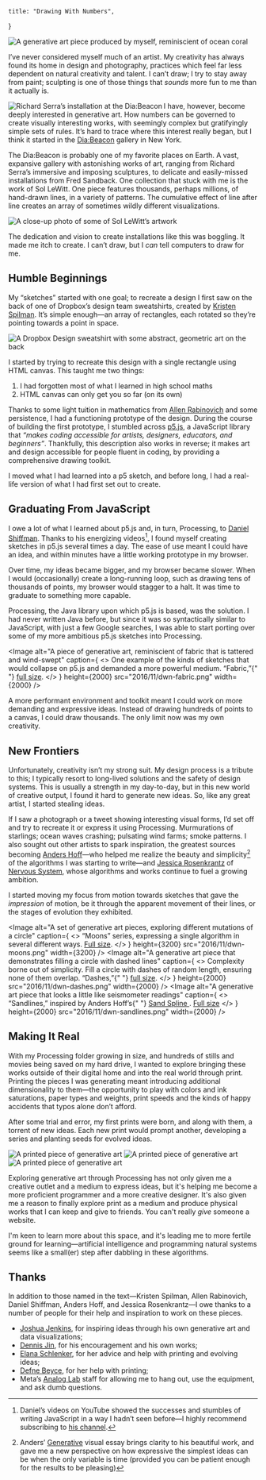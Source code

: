     title: "Drawing With Numbers",
}

<Image
    alt="A generative art piece produced by myself, reminiscient of ocean coral"
    height={2048}
    src="2017/01/diff-growth.png"
    width={2048}
/>

I’ve never considered myself much of an artist. My creativity has always found
its home in design and photography, practices which feel far less dependent on
natural creativity and talent. I can’t draw; I try to stay away from paint;
sculpting is one of those things that _sounds_ more fun to me than it actually
is.

<Image
    align="left"
    alt="Richard Serra’s installation at the Dia:Beacon"
    caption="An installation from Richard Serra in Dia:Beacon."
    height={6000}
    src="2016/11/dwn-serra.jpg"
    width={4000}
/>

I have, however, become deeply interested in generative art. How numbers can be
governed to create visually interesting works, with seemingly complex but
gratifyingly simple sets of rules. It’s hard to trace where this interest really
began, but I think it started in the
[Dia\:Beacon](http://www.diaart.org/visit/visit/diabeacon-beacon-united-states)
gallery in New York.

The Dia\:Beacon is probably one of my favorite places on Earth. A vast,
expansive gallery with astonishing works of art, ranging from Richard Serra’s
immersive and imposing sculptures, to delicate and easily-missed installations
from Fred Sandback. One collection that stuck with me is the work of Sol LeWitt.
One piece features thousands, perhaps millions, of hand-drawn lines, in a
variety of patterns. The cumulative effect of line after line creates an array
of sometimes wildly different visualizations.

<Image
    alt="A close-up photo of some of Sol LeWitt’s artwork"
    caption="A close-up of one of Sol LeWitt’s intricate pieces. It’s hard to do his work justice on a screen."
    height={4000}
    src="2016/11/dwn-sollewitt.jpg"
    width={6000}
/>

The dedication and vision to create installations like this was boggling. It
made me itch to create. I can’t draw, but I _can_ tell computers to draw for me.

## Humble Beginnings

My “sketches” started with one goal; to recreate a design I first saw on the
back of one of Dropbox’s design team sweatshirts, created by
[Kristen Spilman](https://twitter.com/kspilman). It’s simple enough—an array of
rectangles, each rotated so they’re pointing towards a point in space.

<Image
    alt="A Dropbox Design sweatshirt with some abstract, geometric art on the back"
    height={1826}
    src="2016/11/dwn-dropbox.jpg"
    width={1218}
/>

I started by trying to recreate this design with a single rectangle using HTML
canvas. This taught me two things:

1. I had forgotten most of what I learned in high school maths
2. HTML canvas can only get you so far (on its own)

Thanks to some light tuition in mathematics from
[Allen Rabinovich](http://www.allenrabinovich.com/) and some persistence, I had
a functioning prototype of the design. During the course of building the first
prototype, I stumbled across [p5.js](https://p5js.org/), a JavaScript library
that _“makes coding accessible for artists, designers, educators, and
beginners”_. Thankfully, this description also works in reverse; it makes art
and design accessible for people fluent in coding, by providing a comprehensive
drawing toolkit.

I moved what I had learned into a p5 sketch, and before long, I had a real-life
version of what I had first set out to create.

<DrawingWithNumbersSketch />

## Graduating From JavaScript

I owe a lot of what I learned about p5.js and, in turn, Processing, to
[Daniel Shiffman](http://shiffman.net/). Thanks to his energizing videos[^1], I
found myself creating sketches in p5.js several times a day. The ease of use
meant I could have an idea, and within minutes have a little working prototype
in my browser.

Over time, my ideas became bigger, and my browser became slower. When I would
(occasionally) create a long-running loop, such as drawing tens of thousands of
points, my browser would stagger to a halt. It was time to graduate to something
more capable.

Processing, the Java library upon which p5.js is based, was the solution. I had
never written Java before, but since it was so syntactically similar to
JavaScript, with just a few Google searches, I was able to start porting over
some of my more ambitious p5.js sketches into Processing.

<Image
    alt="A piece of generative art, reminiscient of fabric that is tattered and wind-swept"
    caption={
        <>
            One example of the kinds of sketches that would collapse on p5.js
            and demanded a more powerful medium. “Fabric,”{" "}
            <a href="/uploads/2016/11/dwn-fabric.png">full size</a>.
        </>
    }
    height={2000}
    src="2016/11/dwn-fabric.png"
    width={2000}
/>

A more performant environment and toolkit meant I could work on more demanding
and expressive ideas. Instead of drawing hundreds of points to a canvas, I could
draw thousands. The only limit now was my own creativity.

## New Frontiers

Unfortunately, creativity isn’t my strong suit. My design process is a tribute
to this; I typically resort to long-lived solutions and the safety of design
systems. This is usually a strength in my day-to-day, but in this new world of
creative output, I found it hard to generate new ideas. So, like any great
artist, I started stealing ideas.

If I saw a photograph or a tweet showing interesting visual forms, I’d set off
and try to recreate it or express it using Processing. Murmurations of
starlings; ocean waves crashing; pulsating wind farms; smoke patterns. I also
sought out other artists to spark inspiration, the greatest sources becoming
[Anders Hoff](http://inconvergent.net/)—who helped me realize the beauty and
simplicity[^2] of the algorithms I was starting to write—and
[Jessica Rosenkrantz](https://twitter.com/nervous_jessica) of
[Nervous System](http://n-e-r-v-o-u-s.com/), whose algorithms and works continue
to fuel a growing ambition.

I started moving my focus from motion towards sketches that gave the
_impression_ of motion, be it through the apparent movement of their lines, or
the stages of evolution they exhibited.

<Image
    alt="A set of generative art pieces, exploring different mutations of a circle"
    caption={
        <>
            “Moons” series, expressing a single algorithm in several different
            ways. <a href="/uploads/2016/11/dwn-moons.png">Full size</a>.
        </>
    }
    height={3200}
    src="2016/11/dwn-moons.png"
    width={3200}
/>
<Image
    alt="A generative art piece that demonstrates filling a circle with dashed lines"
    caption={
        <>
            Complexity borne out of simplicity. Fill a circle with dashes of
            random length, ensuring none of them overlap. “Dashes,”{" "}
            <a href="/uploads/2016/11/dwn-dashes.png">full size</a>.
        </>
    }
    height={2000}
    src="2016/11/dwn-dashes.png"
    width={2000}
/>
<Image
    alt="A generative art piece that looks a little like seismometer readings"
    caption={
        <>
            “Sandlines,” inspired by Anders Hoff’s{" "}
            <a href="http://inconvergent.net/generative/sand-spline/">
                Sand Spline
            </a>
            . <a href="/uploads/2016/11/dwn-sandlines.png">Full size</a>
        </>
    }
    height={2000}
    src="2016/11/dwn-sandlines.png"
    width={2000}
/>

## Making It Real

With my Processing folder growing in size, and hundreds of stills and movies
being saved on my hard drive, I wanted to explore bringing these works outside
of their digital home and into the real world through print. Printing the pieces
I was generating meant introducing additional dimensionality to them—the
opportunity to play with colors and ink saturations, paper types and weights,
print speeds and the kinds of happy accidents that typos alone don’t afford.

After some trial and error, my first prints were born, and along with them, a
torrent of new ideas. Each new print would prompt another, developing a series
and planting seeds for evolved ideas.

<Image
    alt="A printed piece of generative art"
    height={5247}
    src="2016/11/dwn-print1.jpg"
    width={3498}
/>
<Image
    alt="A printed piece of generative art"
    height={5892}
    src="2016/11/dwn-print2.jpg"
    width={3928}
/>
<Image
    alt="A printed piece of generative art"
    height={5768}
    src="2016/11/dwn-print3.jpg"
    width={3845}
/>

Exploring generative art through Processing has not only given me a creative
outlet and a medium to express ideas, but it's helping me become a more
proficient programmer and a more creative designer. It's also given me a reason
to finally explore print as a medium and produce physical works that I can keep
and give to friends. You can't really _give_ someone a website.

I'm keen to learn more about this space, and it's leading me to more fertile
ground for learning—artificial intelligence and programming natural systems
seems like a small(er) step after dabbling in these algorithms.

## Thanks

In addition to those named in the text—Kristen Spilman, Allen Rabinovich, Daniel
Shiffman, Anders Hoff, and Jessica Rosenkrantz—I owe thanks to a number of
people for their help and inspiration to work on these pieces.

-   [Joshua Jenkins](https://twitter.com/joshuajenkins), for inspiring ideas
    through his own generative art and data visualizations;
-   [Dennis Jin](https://twitter.com/nobletofu), for his encouragement and his
    own works;
-   [Elana Schlenker](https://twitter.com/elanaschlenker), for her advice and
    help with printing and evolving ideas;
-   [Defne Beyce](https://defne-beyce.squarespace.com/), for her help with
    printing;
-   Meta’s [Analog Lab](https://twitter.com/analoglab) staff for allowing me to
    hang out, use the equipment, and ask dumb questions.

[^1]:
    Daniel’s videos on YouTube showed the successes and stumbles of writing
    JavaScript in a way I hadn’t seen before—I highly recommend subscribing to
    [his channel](https://www.youtube.com/user/shiffman).

[^2]:
    Anders’ [Generative](http://inconvergent.net/generative/) visual essay
    brings clarity to his beautiful work, and gave me a new perspective on how
    expressive the simplest ideas can be when the only variable is time
    (provided you can be patient enough for the results to be pleasing)
